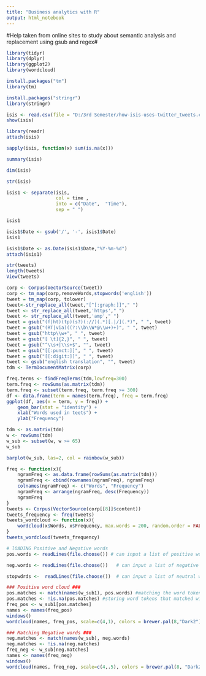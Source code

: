---
title: "Business analytics with R"
output: html_notebook
---

#Help taken from online sites to study about semantic analysis and replacement using gsub and regex#
```{r}
library(tidyr)
library(dplyr)
library(ggplot2)
library(wordcloud)
```

```{r}
install.packages("tm")
library(tm)
```

```{r}
install.packages("stringr")
library(stringr)
```

```{r}
isis <- read.csv(file = "D:/3rd Semester/how-isis-uses-twitter_tweets.csv", header = TRUE)
show(isis)
```

```{r}
library(readr)
attach(isis)
```

```{r}
sapply(isis, function(x) sum(is.na(x)))
```

```{r}
summary(isis)
```

```{r}
dim(isis)
```

```{r}
str(isis)
```

```{r}
isis1 <- separate(isis,
                  col = time ,
                  into = c("Date",  "Time"),
                  sep = " ")

isis1
```

```{r}
isis1$Date <- gsub('/', '-', isis1$Date)
isis1
```

```{r}
isis1$Date <- as.Date(isis1$Date,"%Y-%m-%d")
attach(isis1)
```

```{r}
str(tweets)
length(tweets)
View(tweets)
```

```{r}
corp <- Corpus(VectorSource(tweet))
corp <- tm_map(corp,removeWords,stopwords('english'))
tweet = tm_map(corp, tolower)
tweet<-str_replace_all(tweet,"[^[:graph:]]"," ")
tweet <- str_replace_all(tweet,'https'," ")
tweet <- str_replace_all(tweet,'amp'," ")
tweet = gsub("(f|ht)(tp)(s?)(://)(.*)[.|/](.*)", " ", tweet)
tweet = gsub("(RT|via)((?:\\b\\W*@\\w+)+)", " ", tweet)
tweet = gsub("http\\w+", " ", tweet)
tweet = gsub("[ \t]{2,}", " ", tweet)
tweet = gsub("^\\s+|\\s+$", "", tweet)
tweet = gsub("[[:punct:]]", " ", tweet)
tweet = gsub("[[:digit:]]", " ", tweet)
tweet <- gsub("english translation", "", tweet)
tdm <- TermDocumentMatrix(corp) 
```

```{r}
freq.terms <- findFreqTerms(tdm,lowfreq=300)
term.freq <- rowSums(as.matrix(tdm))
term.freq <- subset(term.freq, term.freq >= 300)
df <- data.frame(term = names(term.freq), freq = term.freq)
ggplot(df, aes(x = term, y = freq)) + 
    geom_bar(stat = "identity") + 
    xlab("Words used in teets") + 
    ylab("Frequency") 
```

```{r}
tdm <- as.matrix(tdm)
w <- rowSums(tdm)
w_sub <- subset(w, w >= 65)
w_sub
```

```{r}
barplot(w_sub, las=2, col = rainbow(w_sub))
```

```{r}
freq <- function(x){
    ngramFreq <- as.data.frame(rowSums(as.matrix(tdm)))
    ngramFreq <- cbind(rownames(ngramFreq), ngramFreq)
    colnames(ngramFreq) <- c("Words", "Frequency")
    ngramFreq <- arrange(ngramFreq, desc(Frequency))
    ngramFreq
}
tweets <- Corpus(VectorSource(corp[[8]]$content))
tweets_frequency <- freq(tweets)
tweets_wordcloud <- function(x){
    wordcloud(x$Words, x$Frequency, max.words = 200, random.order = FALSE)
}
tweets_wordcloud(tweets_frequency)
```

```{r}
# lOADING Positive and Negative words  
pos.words <- readLines(file.choose()) # can input a list of positive words... not avaialable right now	
```

```{r}
neg.words <- readLines(file.choose()) 	# can input a list of negative words... not avaialable right now	
```

```{r}
stopwdrds <-  readLines(file.choose())  # can input a list of neutral words... not avaialable right now	
```

```{r}
### Positive word cloud ###
pos.matches <- match(names(w_sub1), pos.words) #matching the word tokens and +ve words
pos.matches <- !is.na(pos.matches) #storing word tokens that matched with +ve words
freq_pos <- w_sub1[pos.matches]
names <- names(freq_pos)
windows()
wordcloud(names, freq_pos, scale=c(4,1), colors = brewer.pal(8,"Dark2"))
```

```{r}
### Matching Negative words ###
neg.matches <- match(names(w_sub), neg.words)
neg.matches <- !is.na(neg.matches)
freq_neg <- w_sub[neg.matches]
names <- names(freq_neg)
windows()
wordcloud(names, freq_neg, scale=c(4,.5), colors = brewer.pal(8, "Dark2"))
```

